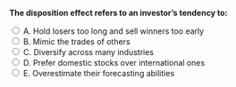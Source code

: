 ::: {.question-block}

<form onsubmit="event.preventDefault(); checkAnswer('module5_mcq_q12')" data-correct-answer="A">
<strong style="display: block;">The disposition effect refers to an investor’s tendency to:</strong>

<label><input type="radio" name="module5_mcq_q12" value="A"> A. Hold losers too long and sell winners too early</label><br>
<label><input type="radio" name="module5_mcq_q12" value="B"> B. Mimic the trades of others</label><br>
<label><input type="radio" name="module5_mcq_q12" value="C"> C. Diversify across many industries</label><br>
<label><input type="radio" name="module5_mcq_q12" value="D"> D. Prefer domestic stocks over international ones</label><br>
<label><input type="radio" name="module5_mcq_q12" value="E"> E. Overestimate their forecasting abilities</label><br>
</form>

<div id="feedback-module5_mcq_q12" class="feedback" data-status="" style="display:none;">
✅ Correct: A. The disposition effect is the tendency to sell winning investments too soon and hold on to losers for too long.
</div>

:::
